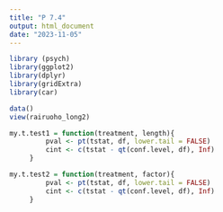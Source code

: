 ```yaml
---
title: "P 7.4"
output: html_document
date: "2023-11-05"
---
```


```r
library (psych)
library(ggplot2)
library(dplyr)
library(gridExtra)
library(car)

data()
view(rairuoho_long2)
```

```r
my.t.test1 = function(treatment, length){
         pval <- pt(tstat, df, lower.tail = FALSE)
         cint <- c(tstat - qt(conf.level, df), Inf)
     }
```

```r
my.t.test2 = function(treatment, factor){
         pval <- pt(tstat, df, lower.tail = FALSE)
         cint <- c(tstat - qt(conf.level, df), Inf)
     }
```

